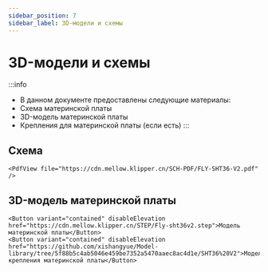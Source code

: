 ```yaml
---
sidebar_position: 7
sidebar_label: 3D-модели и схемы
---
```




# 3D-модели и схемы


:::info
* В данном документе предоставлены следующие материалы:
* Схема материнской платы
* 3D-модель материнской платы
* Крепления для материнской платы (если есть)
:::

## Схема

    <PdfView file="https://cdn.mellow.klipper.cn/SCH-PDF/FLY-SHT36-V2.pdf" />


## 3D-модель материнской платы

    <Button variant="contained" disableElevation href="https://cdn.mellow.klipper.cn/STEP/Fly-sht36v2.step">Модель материнской платы</Button>
    <Button variant="contained" disableElevation href="https://github.com/xishangyue/Model-library/tree/5f88b5c4ab5046e459be7352a5470aaec8ac4d1e/SHT36%20V2">Модель крепления материнской платы</Button>
